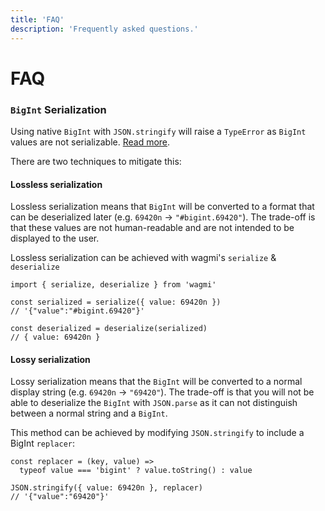 ```yaml
---
title: 'FAQ'
description: 'Frequently asked questions.'
---
```


# FAQ

### `BigInt` Serialization

Using native `BigInt` with `JSON.stringify` will raise a `TypeError` as
`BigInt` values are not serializable. [Read more](https://developer.mozilla.org/en-US/docs/Web/JavaScript/Reference/Global_Objects/BigInt#use_within_json).

There are two techniques to mitigate this:

#### Lossless serialization

Lossless serialization means that `BigInt` will be converted to a format that can be deserialized later (e.g. `69420n` → `"#bigint.69420"`). The trade-off is that these values are not human-readable and are not intended to be displayed to the user.

Lossless serialization can be achieved with wagmi's `serialize` & `deserialize`

```tsx
import { serialize, deserialize } from 'wagmi'

const serialized = serialize({ value: 69420n })
// '{"value":"#bigint.69420"}'

const deserialized = deserialize(serialized)
// { value: 69420n }
```

#### Lossy serialization

Lossy serialization means that the `BigInt` will be converted to a normal display string (e.g. `69420n` → `"69420"`).
The trade-off is that you will not be able to deserialize the `BigInt` with `JSON.parse` as it can not distinguish between a normal string and a `BigInt`.

This method can be achieved by modifying `JSON.stringify` to include a BigInt `replacer`:

```tsx
const replacer = (key, value) =>
  typeof value === 'bigint' ? value.toString() : value

JSON.stringify({ value: 69420n }, replacer)
// '{"value":"69420"}'
```
